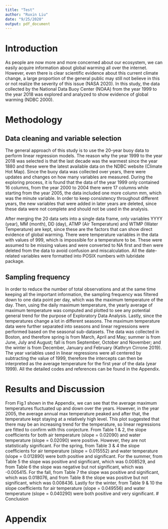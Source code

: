 ```yaml
---
title: "Test"
author: "Ruxin Liu"
date: "9/25/2020"
output: pdf_document
---
```


# Introduction  

  As people are now more and more concerned about our ecosystem, we can easily acquire information about global warming all over the internet. However, even there is clear scientific evidence about this current climate change, a large proportion of the general public may still not believe in this or not realize the severity of this issue (NASA 2020). In this study, the data collected by the National Data Buoy Center (NOAA) from the year 1999 to the year 2018 was explored and analyzed to show evidence of global warming (NDBC 2000).
    
    
# Methodology
## Data cleaning and variable selection
  The general approach of this study is to use the 20-year buoy data to perform linear regression models. The reason why the year 1999 to the year 2018 was selected is that the last decade was the warmest since the year 1880 and these were the latest available data on the NDBC website (Climate Hot Map). Since the buoy data was collected over years, there were updates and changes on how many variables are measured. During the exploring process, it is found that the data of the year 1999 only contained 16 columns, from the year 2000 to 2004 there were 17 columns while starting from the year 2005, the data included one more column mm, which was the minute variable. In order to keep consistency throughout different years, the new variables that were added in later years are deleted, since these data were not complete and should not be used in the analysis. 
  
  After merging the 20 data sets into a single data frame, only variables YYYY (year), MM (month), DD (day), ATMP (Air Temperature) and WTMP (Water Temperature) are kept, since these are the factors that can show direct evidence of global warming. There were temperature variables in the data with values of 999, which is impossible for a temperature to be. These were assumed to be missing values and were converted to NA first and then were deleted from the data to avoid confusion and miscalculation. All the date-related variables were formatted into POSIX numbers with lubridate package. 
  
## Sampling frequency
  In order to reduce the number of total observations and at the same time keeping all the important information, the sampling frequency was filtered down to one data point per day, which was the maximum temperature of the day. Then, using the daily maximum temperature, the yearly average of maximum temperature was computed and plotted to see any potential general trend for the purpose of Exploratory Data Analysis. Lastly, since the temperatures change a lot in different seasons. The maximum temperature data were further separated into seasons and linear regressions were performed based on the seasonal sub-datasets. The data was collected in Boston, and therefore spring is from March, April and May; summer is from June, July and August; fall is from September, October and November; and the winter is from December, January and February (Kathryn Cirrone 2019).
  The year variables used in linear regressions were all centered by subtracting the value of 1999, therefore the intercepts can then be interpreted as the average temperature for the first year of the data (year 1999). All the detailed codes and references can be found in the Appendix. 
  

# Results and Discussion
  From Fig.1 shown in the Appendix, we can see that the average maximum temperatures fluctuated up and down over the years. However, in the year 2005, the average annual max temperature peaked and after that, the temperature kept staying at a relatively high level. This plot suggested that there may be an increasing trend for the temperature, so linear regressions are fitted to confirm with this conjecture. From Table 1 & 2, the slope coefficients for both air temperature (slope = 0.02090) and water temperature (slope = 0.02090) were positive. However, they are not statistically significant. 
  For the spring, from Table 3 & 4 the slope coefficients for air temperature (slope = 0.015552) and water temperature (slope = 0.012890) were both positive and significant. For the summer, from Table 5 the slope was positive and significant, which was 0.008529, and from Table 6 the slope was negative but not significant, which was -0.005415. For the fall, from Table 7 the slope was positive and significant, which was 0.018076, and from Table 8 the slope was positive but not significant, which was 0.008436. Lastly for the winter, from Table 9 & 10 the slope coefficients for air temperature (slope = 0.049556) and water temperature (slope = 0.040290) were both positive and very significant.
# Conclusion

# Appendix